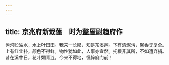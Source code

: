 ```yaml
---
---
---
```

title: 京兆府新栽莲　时为盩厔尉趋府作
---



污沟贮浊水，水上叶田田。我来一长叹，知是东溪莲。下有清泥污，馨香无复全。上有红尘扑，颜色不得鲜。物性犹如此，人事亦宜然。托根非其所，不如遭弃捐。昔在溪中日，花叶媚青涟。今来不得地，憔悴府门前！